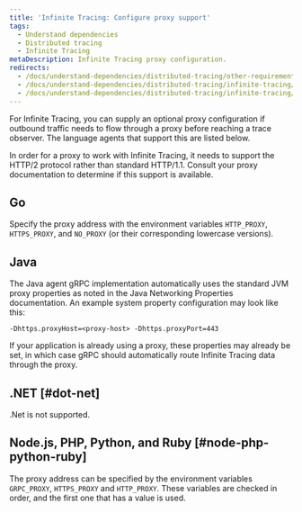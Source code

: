 ```yaml
---
title: 'Infinite Tracing: Configure proxy support'
tags:
  - Understand dependencies
  - Distributed tracing
  - Infinite Tracing
metaDescription: Infinite Tracing proxy configuration.
redirects:
  - /docs/understand-dependencies/distributed-tracing/other-requirements/infinite-tracing-proxy-support
  - /docs/understand-dependencies/distributed-tracing/infinite-tracing/infinite-tracing-proxy-support
  - /docs/understand-dependencies/distributed-tracing/infinite-tracing/infinite-tracing-configure-proxy-support
---
```


For Infinite Tracing, you can supply an optional proxy configuration if outbound traffic needs to flow through a proxy before reaching a trace observer. The language agents that support this are listed below.

<Callout variant="important">
  In order for a proxy to work with Infinite Tracing, it needs to support the HTTP/2 protocol rather than standard HTTP/1.1. Consult your proxy documentation to determine if this support is available.
</Callout>

## Go

Specify the proxy address with the environment variables `HTTP_PROXY`, `HTTPS_PROXY`, and `NO_PROXY` (or their corresponding lowercase versions).

## Java

The Java agent gRPC implementation automatically uses the standard JVM proxy properties as noted in the Java Networking Properties documentation. An example system property configuration may look like this:

```
-Dhttps.proxyHost=<proxy-host> -Dhttps.proxyPort=443
```

If your application is already using a proxy, these properties may already be set, in which case gRPC should automatically route Infinite Tracing data through the proxy.

## .NET [#dot-net]

.Net is not supported.

## Node.js, PHP, Python, and Ruby [#node-php-python-ruby]

The proxy address can be specified by the environment variables `GRPC_PROXY`, `HTTPS_PROXY` and `HTTP_PROXY`. These variables are checked in order, and the first one that has a value is used.
